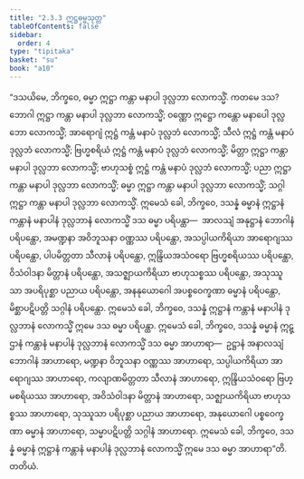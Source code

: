 ```yaml
---
title: "2.3.3 ဣဋ္ဌဓမ္မသုတ္တ"
tableOfContents: false
sidebar:
  order: 4
type: "tipitaka"
basket: "su"
book: "a10"
---
```



<DynamicBreadcrumb />

<Division number="73" book="a10">

<Paragraph number="541" book="a10">
“ဒသယိမေ, ဘိက္ခဝေ, ဓမ္မာ ဣဋ္ဌာ ကန္တာ မနာပါ ဒုလ္လဘာ လောကသ္မိံ. ကတမေ ဒသ? ဘောဂါ ဣဋ္ဌာ ကန္တာ မနာပါ ဒုလ္လဘာ လောကသ္မိံ; ဝဏ္ဏော ဣဋ္ဌော ကန္တော မနာပေါ ဒုလ္လဘော လောကသ္မိံ; အာရောဂျံ ဣဋ္ဌံ ကန္တံ မနာပံ ဒုလ္လဘံ လောကသ္မိံ; သီလံ ဣဋ္ဌံ ကန္တံ မနာပံ ဒုလ္လဘံ လောကသ္မိံ; ဗြဟ္မစရိယံ ဣဋ္ဌံ ကန္တံ မနာပံ ဒုလ္လဘံ လောကသ္မိံ; မိတ္တာ ဣဋ္ဌာ ကန္တာ မနာပါ ဒုလ္လဘာ လောကသ္မိံ; ဗာဟုသစ္စံ ဣဋ္ဌံ ကန္တံ မနာပံ ဒုလ္လဘံ လောကသ္မိံ; ပညာ ဣဋ္ဌာ ကန္တာ မနာပါ ဒုလ္လဘာ လောကသ္မိံ; ဓမ္မာ ဣဋ္ဌာ ကန္တာ မနာပါ ဒုလ္လဘာ လောကသ္မိံ; သဂ္ဂါ ဣဋ္ဌာ ကန္တာ မနာပါ ဒုလ္လဘာ လောကသ္မိံ.
</Paragraph>

<Paragraph number="542" book="a10">
ဣမေသံ ခေါ, ဘိက္ခဝေ, ဒသန္နံ ဓမ္မာနံ ဣဋ္ဌာနံ ကန္တာနံ မနာပါနံ ဒုလ္လဘာနံ လောကသ္မိံ ဒသ ဓမ္မာ ပရိပန္ထာ—  အာလသျံ အနုဋ္ဌာနံ ဘောဂါနံ ပရိပန္ထော, အမဏ္ဍနာ အဝိဘူသနာ ဝဏ္ဏဿ ပရိပန္ထော, အသပ္ပါယကိရိယာ အာရောဂျဿ ပရိပန္ထော, ပါပမိတ္တတာ သီလာနံ ပရိပန္ထော, ဣန္ဒြိယအသံဝရော ဗြဟ္မစရိယဿ ပရိပန္ထော, ဝိသံဝါဒနာ မိတ္တာနံ ပရိပန္ထော, အသဇ္ဈာယကိရိယာ ဗာဟုသစ္စဿ ပရိပန္ထော, အသုဿူသာ အပရိပုစ္ဆာ ပညာယ ပရိပန္ထော, အနနုယောဂေါ အပစ္စဝေက္ခဏာ ဓမ္မာနံ ပရိပန္ထော, မိစ္ဆာပဋိပတ္တိ သဂ္ဂါနံ ပရိပန္ထော. ဣမေသံ ခေါ, ဘိက္ခဝေ, ဒသန္နံ ဣဋ္ဌာနံ ကန္တာနံ မနာပါနံ ဒုလ္လဘာနံ လောကသ္မိံ ဣမေ ဒသ ဓမ္မာ ပရိပန္ထာ.
</Paragraph>

<Paragraph number="543" book="a10">
ဣမေသံ ခေါ, ဘိက္ခဝေ, ဒသန္နံ ဓမ္မာနံ ဣဋ္ဌာနံ ကန္တာနံ မနာပါနံ ဒုလ္လဘာနံ လောကသ္မိံ ဒသ ဓမ္မာ အာဟာရာ—  ဥဋ္ဌာနံ အနာလသျံ ဘောဂါနံ အာဟာရော, မဏ္ဍနာ ဝိဘူသနာ ဝဏ္ဏဿ အာဟာရော, သပ္ပါယကိရိယာ အာရောဂျဿ အာဟာရော, ကလျာဏမိတ္တတာ သီလာနံ အာဟာရော, ဣန္ဒြိယသံဝရော ဗြဟ္မစရိယဿ အာဟာရော, အဝိသံဝါဒနာ မိတ္တာနံ အာဟာရော, သဇ္ဈာယကိရိယာ ဗာဟုသစ္စဿ အာဟာရော, သုဿူသာ ပရိပုစ္ဆာ ပညာယ အာဟာရော, အနုယောဂေါ ပစ္စဝေက္ခဏာ ဓမ္မာနံ အာဟာရော, သမ္မာပဋိပတ္တိ သဂ္ဂါနံ အာဟာရော. ဣမေသံ ခေါ, ဘိက္ခဝေ, ဒသန္နံ ဓမ္မာနံ ဣဋ္ဌာနံ ကန္တာနံ မနာပါနံ ဒုလ္လဘာနံ လောကသ္မိံ ဣမေ ဒသ ဓမ္မာ အာဟာရာ”တိ.

</Paragraph>
</Division>

<Paragraph number="544" type="center" book="a10">
တတိယံ.
</Paragraph>